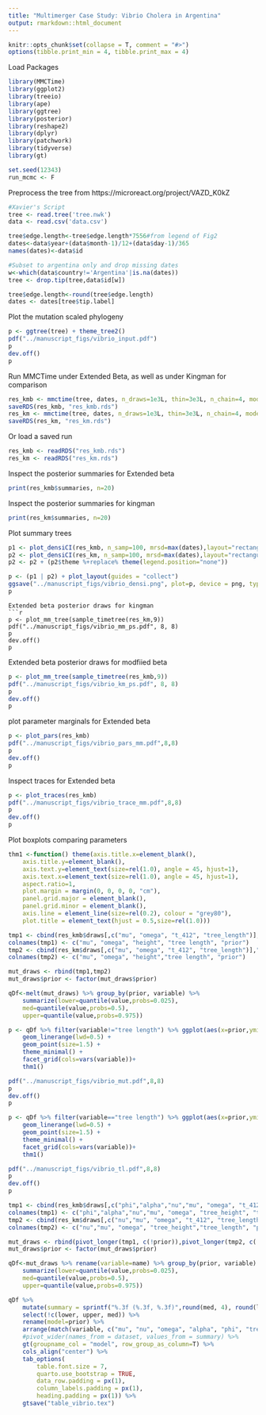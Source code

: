```yaml
---
title: "Multimerger Case Study: Vibrio Cholera in Argentina"
output: rmarkdown::html_document
---
```


```r
knitr::opts_chunk$set(collapse = T, comment = "#>")
options(tibble.print_min = 4, tibble.print_max = 4)
```

Load Packages
```r
library(MMCTime)
library(ggplot2)
library(treeio)
library(ape)
library(ggtree)
library(posterior)
library(reshape2)
library(dplyr)
library(patchwork)
library(tidyverse) 
library(gt)

set.seed(12343)
run_mcmc <- F
```

Preprocess the tree from https://microreact.org/project/VAZD_K0kZ 
```r
#Xavier's Script
tree <- read.tree('tree.nwk')
data <- read.csv('data.csv')

tree$edge.length<-tree$edge.length*7556#from legend of Fig2
dates<-data$year+(data$month-1)/12+(data$day-1)/365
names(dates)<-data$id

#Subset to argentina only and drop missing dates
w<-which(data$country!='Argentina'|is.na(dates))
tree <- drop.tip(tree,data$id[w])

tree$edge.length<-round(tree$edge.length)
dates <- dates[tree$tip.label]
```
Plot the mutation scaled phylogeny
```r
p <- ggtree(tree) + theme_tree2()
pdf("../manuscript_figs/vibrio_input.pdf")
p
dev.off()
p
```

Run MMCTime under Extended Beta, as well as under Kingman for comparison
```r
res_kmb <- mmctime(tree, dates, n_draws=1e3L, thin=3e3L, n_chain=4, model="km_beta", verbose=F, fix_root=T)
saveRDS(res_kmb, "res_kmb.rds")
res_km <- mmctime(tree, dates, n_draws=1e3L, thin=3e3L, n_chain=4, model="kingman", verbose=F, fix_root=T)
saveRDS(res_km, "res_km.rds")
```
Or load a saved run
```r
res_kmb <- readRDS("res_kmb.rds")
res_km <- readRDS("res_km.rds")
```

Inspect the posterior summaries for Extended beta
```r
print(res_kmb$summaries, n=20)
```
Inspect the posterior summaries for kingman
```r
print(res_km$summaries, n=20)
```
Plot summary trees
```r
p1 <- plot_densiCI(res_kmb, n_samp=100, mrsd=max(dates),layout="rectangular") + ggtitle("Extended Beta")
p2 <- plot_densiCI(res_km, n_samp=100, mrsd=max(dates),layout="rectangular") + ggtitle("Kingman")
p2 <- p2 + (p2$theme %+replace% theme(legend.position="none"))

p <- (p1 | p2) + plot_layout(guides = "collect")
ggsave("../manuscript_figs/vibrio_densi.png", plot=p, device = png, type="cairo", width=6, height=6, dpi=1000)
p
```
```
Extended beta posterior draws for kingman
```r
p <- plot_mm_tree(sample_timetree(res_km,9))
pdf("../manuscript_figs/vibrio_mm_ps.pdf", 8, 8)
p
dev.off()
p
```
Extended beta posterior draws for modfiied beta
```r
p <- plot_mm_tree(sample_timetree(res_kmb,9))
pdf("../manuscript_figs/vibrio_km_ps.pdf", 8, 8)
p
dev.off()
p
```
plot parameter marginals for Extended beta
```r
p <- plot_pars(res_kmb)
pdf("../manuscript_figs/vibrio_pars_mm.pdf",8,8)
p
dev.off()
p
```
Inspect traces for Extended beta
```r
p <- plot_traces(res_kmb)
pdf("../manuscript_figs/vibrio_trace_mm.pdf",8,8)
p
dev.off()
p
```
Plot boxplots comparing parameters
```r
thm1 <-function() theme(axis.title.x=element_blank(),
    axis.title.y=element_blank(),
    axis.text.y=element_text(size=rel(1.0), angle = 45, hjust=1),
    axis.text.x=element_text(size=rel(1.0), angle = 45, hjust=1),
    aspect.ratio=1,
    plot.margin = margin(0, 0, 0, 0, "cm"),
    panel.grid.major = element_blank(), 
    panel.grid.minor = element_blank(),
    axis.line = element_line(size=rel(0.2), colour = "grey80"),
    plot.title = element_text(hjust = 0.5,size=rel(1.0)))

tmp1 <- cbind(res_kmb$draws[,c("mu", "omega", "t_412", "tree_length")],"Extended Beta")
colnames(tmp1) <- c("mu", "omega", "height", "tree length", "prior")
tmp2 <- cbind(res_km$draws[,c("mu", "omega", "t_412", "tree_length")],"Kingman")
colnames(tmp2) <- c("mu", "omega", "height","tree length", "prior")

mut_draws <- rbind(tmp1,tmp2)
mut_draws$prior <- factor(mut_draws$prior)

qDf<-melt(mut_draws) %>% group_by(prior, variable) %>%
    summarize(lower=quantile(value,probs=0.025),
    med=quantile(value,probs=0.5),
    upper=quantile(value,probs=0.975))

p <- qDf %>% filter(variable!="tree length") %>% ggplot(aes(x=prior,ymin=lower, y=med, ymax=upper, color=prior)) + 
    geom_linerange(lwd=0.5) +
    geom_point(size=1.5) +
    theme_minimal() + 
    facet_grid(cols=vars(variable))+
    thm1()

pdf("../manuscript_figs/vibrio_mut.pdf",8,8)
p
dev.off()
p

p <- qDf %>% filter(variable=="tree length") %>% ggplot(aes(x=prior,ymin=lower, y=med, ymax=upper, color=prior)) + 
    geom_linerange(lwd=0.5) +
    geom_point(size=1.5) +
    theme_minimal() + 
    facet_grid(cols=vars(variable))+
    thm1()

pdf("../manuscript_figs/vibrio_tl.pdf",8,8)
p
dev.off()
p

```

```r
tmp1 <- cbind(res_kmb$draws[,c("phi","alpha","nu","mu", "omega", "t_412", "tree_length")],"Extended Beta")
colnames(tmp1) <- c("phi","alpha","nu","mu", "omega", "tree_height", "tree_length", "prior")
tmp2 <- cbind(res_km$draws[,c("nu","mu", "omega", "t_412", "tree_length")],"Kingman")
colnames(tmp2) <- c("nu","mu", "omega", "tree_height","tree_length", "prior")

mut_draws <- rbind(pivot_longer(tmp1, c(!prior)),pivot_longer(tmp2, c(!prior)))
mut_draws$prior <- factor(mut_draws$prior)

qDf<-mut_draws %>% rename(variable=name) %>% group_by(prior, variable) %>%
    summarize(lower=quantile(value,probs=0.025),
    med=quantile(value,probs=0.5),
    upper=quantile(value,probs=0.975))

qDf %>% 
    mutate(summary = sprintf("%.3f (%.3f, %.3f)",round(med, 4), round(lower,4), round(upper,4))) %>%
    select(!c(lower, upper, med)) %>%
    rename(model=prior) %>%
    arrange(match(variable, c("mu", "nu", "omega", "alpha", "phi", "tree_height", "tree_length"))) %>%
    #pivot_wider(names_from = dataset, values_from = summary) %>%
    gt(groupname_col = "model", row_group_as_column=T) %>%
    cols_align("center") %>%
    tab_options(
        table.font.size = 7,
        quarto.use_bootstrap = TRUE,
        data_row.padding = px(1), 
        column_labels.padding = px(1), 
        heading.padding = px(1)) %>%
    gtsave("table_vibrio.tex")
```
